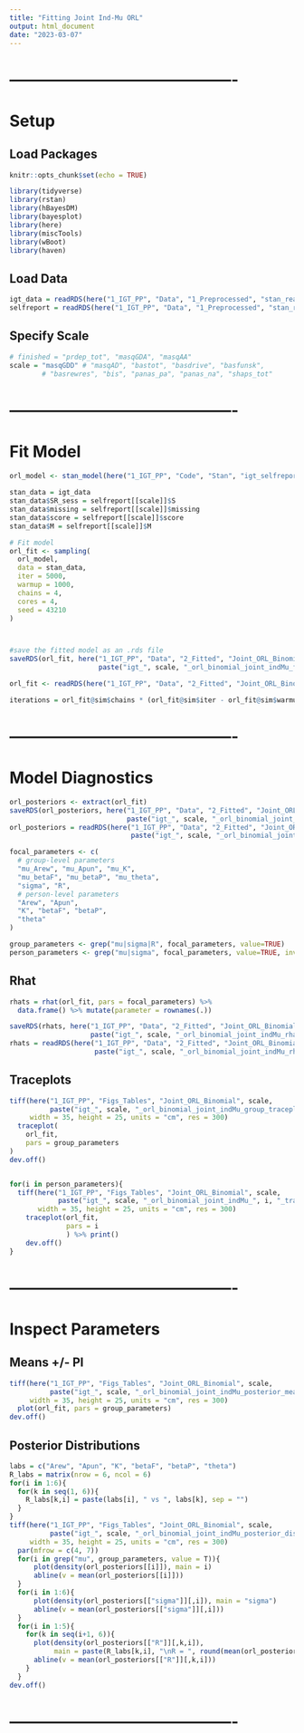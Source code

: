 ```yaml
---
title: "Fitting Joint Ind-Mu ORL"
output: html_document
date: "2023-03-07"
---
```




# -------------------------------------------
# Setup
## Load Packages
```r
knitr::opts_chunk$set(echo = TRUE)

library(tidyverse)
library(rstan)
library(hBayesDM)
library(bayesplot)
library(here)
library(miscTools)
library(wBoot)
library(haven)
```



## Load Data
```r
igt_data = readRDS(here("1_IGT_PP", "Data", "1_Preprocessed", "stan_ready_ORL_IGT.rds"))
selfreport = readRDS(here("1_IGT_PP", "Data", "1_Preprocessed", "stan_ready_binomial_selfreport.rds"))
```



## Specify Scale
```r
# finished = "prdep_tot", "masqGDA", "masqAA"
scale = "masqGDD" # "masqAD", "bastot", "basdrive", "basfunsk",
        # "basrewres", "bis", "panas_pa", "panas_na", "shaps_tot"
```



# -------------------------------------------
# Fit Model
```r
orl_model <- stan_model(here("1_IGT_PP", "Code", "Stan", "igt_selfreport_orl_binomial_joint_indMu.stan"))
  
stan_data = igt_data
stan_data$SR_sess = selfreport[[scale]]$S
stan_data$missing = selfreport[[scale]]$missing
stan_data$score = selfreport[[scale]]$score
stan_data$M = selfreport[[scale]]$M

# Fit model
orl_fit <- sampling(
  orl_model, 
  data = stan_data,
  iter = 5000,
  warmup = 1000,
  chains = 4,
  cores = 4,
  seed = 43210
)



#save the fitted model as an .rds file
saveRDS(orl_fit, here("1_IGT_PP", "Data", "2_Fitted", "Joint_ORL_Binomial",
                      paste("igt_", scale, "_orl_binomial_joint_indMu_fit.rds", sep = "")))
```



```r
orl_fit <- readRDS(here("1_IGT_PP", "Data", "2_Fitted", "Joint_ORL_Binomial", paste("igt_", scale, "_orl_binomial_joint_indMu_fit.rds", sep = "")))

iterations = orl_fit@sim$chains * (orl_fit@sim$iter - orl_fit@sim$warmup)
```



# -------------------------------------------
# Model Diagnostics
```r
orl_posteriors <- extract(orl_fit)
saveRDS(orl_posteriors, here("1_IGT_PP", "Data", "2_Fitted", "Joint_ORL_Binomial",
                             paste("igt_", scale, "_orl_binomial_joint_indMu_posteriors.rds", sep = "")))
orl_posteriors = readRDS(here("1_IGT_PP", "Data", "2_Fitted", "Joint_ORL_Binomial",
                              paste("igt_", scale, "_orl_binomial_joint_indMu_posteriors.rds", sep = "")))

focal_parameters <- c(
  # group-level parameters
  "mu_Arew", "mu_Apun", "mu_K",
  "mu_betaF", "mu_betaP", "mu_theta",
  "sigma", "R",
  # person-level parameters
  "Arew", "Apun",
  "K", "betaF", "betaP",
  "theta"
)

group_parameters <- grep("mu|sigma|R", focal_parameters, value=TRUE)
person_parameters <- grep("mu|sigma", focal_parameters, value=TRUE, invert=TRUE)
```



## Rhat
```r
rhats = rhat(orl_fit, pars = focal_parameters) %>%
  data.frame() %>% mutate(parameter = rownames(.))

saveRDS(rhats, here("1_IGT_PP", "Data", "2_Fitted", "Joint_ORL_Binomial",
                    paste("igt_", scale, "_orl_binomial_joint_indMu_rhats.rds", sep = "")))
rhats = readRDS(here("1_IGT_PP", "Data", "2_Fitted", "Joint_ORL_Binomial",
                     paste("igt_", scale, "_orl_binomial_joint_indMu_rhats.rds", sep = "")))
```



## Traceplots
```r
tiff(here("1_IGT_PP", "Figs_Tables", "Joint_ORL_Binomial", scale,
          paste("igt_", scale, "_orl_binomial_joint_indMu_group_traceplots.tiff", sep = "")),
     width = 35, height = 25, units = "cm", res = 300)
  traceplot(
    orl_fit,
    pars = group_parameters
)
dev.off()


for(i in person_parameters){
  tiff(here("1_IGT_PP", "Figs_Tables", "Joint_ORL_Binomial", scale,
            paste("igt_", scale, "_orl_binomial_joint_indMu_", i, "_traceplots.tiff", sep = "")),
       width = 35, height = 25, units = "cm", res = 300)
    traceplot(orl_fit,
              pars = i
              ) %>% print()
    dev.off()
}
```



# -------------------------------------------
# Inspect Parameters
## Means +/- PI
```r
tiff(here("1_IGT_PP", "Figs_Tables", "Joint_ORL_Binomial", scale, 
          paste("igt_", scale, "_orl_binomial_joint_indMu_posterior_means.tiff", sep = "")),
     width = 35, height = 25, units = "cm", res = 300)
  plot(orl_fit, pars = group_parameters)
dev.off()
```



## Posterior Distributions
```r
labs = c("Arew", "Apun", "K", "betaF", "betaP", "theta")
R_labs = matrix(nrow = 6, ncol = 6)
for(i in 1:6){
  for(k in seq(1, 6)){
    R_labs[k,i] = paste(labs[i], " vs ", labs[k], sep = "")
  }
}
tiff(here("1_IGT_PP", "Figs_Tables", "Joint_ORL_Binomial", scale,
          paste("igt_", scale, "_orl_binomial_joint_indMu_posterior_distributions.tiff", sep = "")),
     width = 35, height = 25, units = "cm", res = 300)
  par(mfrow = c(4, 7))
  for(i in grep("mu", group_parameters, value = T)){
      plot(density(orl_posteriors[[i]]), main = i)
      abline(v = mean(orl_posteriors[[i]]))
  }
  for(i in 1:6){
      plot(density(orl_posteriors[["sigma"]][,i]), main = "sigma")
      abline(v = mean(orl_posteriors[["sigma"]][,i]))
  }
  for(i in 1:5){
    for(k in seq(i+1, 6)){
      plot(density(orl_posteriors[["R"]][,k,i]),
           main = paste(R_labs[k,i], "\nR = ", round(mean(orl_posteriors[["R"]][,k,i]), 2), sep = ""))
      abline(v = mean(orl_posteriors[["R"]][,k,i]))
    }
  }
dev.off()
```



# -------------------------------------------



















